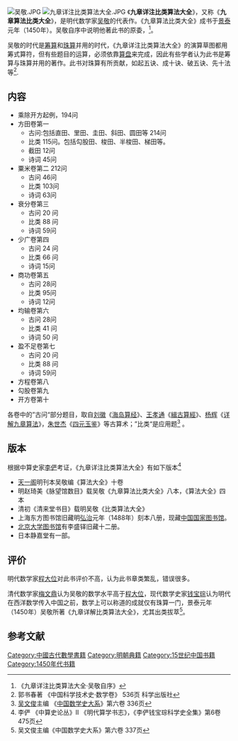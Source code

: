 [[File:吴敬.JPG|thumb]]
[[File:九章详注比类算法大全.JPG|thumb]]
《'''九章详注比类算法大全'''》，又称《'''九章算法比类大全'''》，是明代数学家[[吴敬|吴敬]]的代表作。《九章算法比类大全》成书于[[景泰_(年号)|景泰]]元年（1450年）。吴敬自序中说明他著此书的原委，{{quote|予以草茅末学，留心算数，历访《九章》全书，久之未见，一日，偶获写本，其目二百四十有六，内方田、粟米、衰分、不过乘除互换，人皆易晓。若少广之截多益少，开平方圆、商功之修筑堆积，均输之远近劳费，其法颇杂。至于方程，勾股，题问深隐，法理难明，古注混淆，布算颇杂，初学无所发明，由是通其述者鲜矣。辄不自揆，采辑旧闻，分章详注，补其遗阙，役其纰缪，灿然明白，如指诸掌。前增乘除开方起例之法，中添详注比类、歌诗之术，后续锁积演段还源之方，增千二百题。通古旧题，总千四百余问，数十万言，厘为十卷，题曰《九章详注比类算法大全》，积功十年，才克脱稿}}<ref>《九章详注比类算法大全·吴敬自序》</ref>。

吴敬的时代是[[筹算|筹算]]和[[珠算|珠算]]并用的时代，《九章详注比类算法大全》的演算草图都用筹式算符，但有些题目的运算，必须依靠[[算盘|算盘]]来完成，因此有些学者认为此书是筹算与珠算并用的著作。此书对珠算有所贡献，如起五诀、成十诀、破五诀、先十法等<ref>郭书春著 《中国科学技术史·数学卷》 536页  科学出版社  </ref>.

==内容==
*乘除开方起例，194问
*方田卷第一 
**古问:包括直田、里田、圭田、斜田、圆田等 214问
**比类 115问。包括勾股田、梭田、半梭田、梯田等。
**截田 12问
**诗词 45问
*粟米卷第二  212问
**古问 46问
**比类 103问
**诗词 63问
*衰分卷第三
**古问 20 问
**比类 88 问
**诗词 59问
*少广卷第四
**古问 24 问
**比类 66 问
**诗词 15问
*商功卷第五
**古问 28问
**比类 95问
**诗词 12问
*均输卷第六
**古问 28问
**比类 41 问
**诗词 50 问
*盈不足卷第七
**古问 20 问
**比类 88 问
**诗词 59问
*方程卷第八
*勾股卷第九
*开方卷第十

各卷中的”古问“部分题目，取自[[刘徽|刘徽]]《[[海岛算经|海岛算经]]》、[[王孝通|王孝通]]《[[緝古算經|緝古算經]]》、[[杨辉|杨辉]]《[[详解九章算法|详解九章算法]]》，[[朱世杰|朱世杰]]《[[四元玉鉴|四元玉鉴]]》等古算术；”比类“是应用题<ref>[[吴文俊|吴文俊]]主编 《[[中国数学史大系|中国数学史大系]]》第六卷 336页</ref> 。

==版本==
根据中算史家[[李俨_(现代学者)|李俨]]考证，《九章详注比类算法大全》有如下版本<ref>李俨 《中算史论丛》II 《明代算学书志》，《李俨钱宝琮科学史全集》第6卷 475页 </ref>
*[[天一阁|天一阁]]明刊本吴敬编《算法大全》十卷
*明赵琦美《脉望馆数目》载吴敬《九章算法比类大全》八本，《算法大全》四本
*清初《清来堂书目》载明吴敬《比类算法大全》
*上海东方图书馆旧藏明[[弘治|弘治]]元年（1488年）刻本八册，现藏[[中国国家图书馆|中国国家图书馆]]。
*[[北京大学图书馆|北京大学图书馆]]有李盛铎旧藏十二册。
*日本静嘉堂有一部。
==评价==
明代数学家[[程大位|程大位]]对此书评价不高，认为此书章类繁乱，错误很多。

清代数学家[[梅文鼎|梅文鼎]]认为吴敬的数学水平高于[[程大位|程大位]]，现代数学史家[[钱宝琮|钱宝琮]]认为明代在西洋数学传入中国之前，数学上可以称道的成就仅有珠算一门，景泰元年（1450年）吴敬所著《九章详解比类算法大全》，尤其出类拔萃<ref>吴文俊主编《中国数学史大系》第六卷 337页</ref>。

==参考文献==
{{Reflist}}
{{中国数学史}}

[[Category:中國古代數學書籍|Category:中國古代數學書籍]]
[[Category:明朝典籍|Category:明朝典籍]]
[[Category:15世纪中国书籍|Category:15世纪中国书籍]]
[[Category:1450年代书籍|Category:1450年代书籍]]